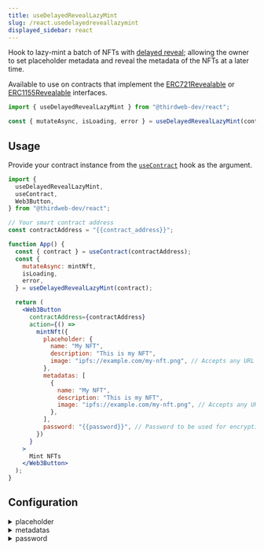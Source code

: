 ```yaml
---
title: useDelayedRevealLazyMint
slug: /react.usedelayedreveallazymint
displayed_sidebar: react
---
```



Hook to lazy-mint a batch of NFTs with [delayed reveal](https://portal.thirdweb.com/glossary/delayed-reveal);
allowing the owner to set placeholder metadata and reveal the metadata of the NFTs at a later time.

Available to use on contracts that implement the
[ERC721Revealable](https://portal.thirdweb.com/solidity/extensions/erc721revealable)
or [ERC1155Revealable](https://portal.thirdweb.com/solidity/extensions/erc1155revealable)
interfaces.

```jsx
import { useDelayedRevealLazyMint } from "@thirdweb-dev/react";

const { mutateAsync, isLoading, error } = useDelayedRevealLazyMint(contract);
```

## Usage

Provide your contract instance from the [`useContract`](/react/react.usecontract) hook as the argument.

```jsx
import {
  useDelayedRevealLazyMint,
  useContract,
  Web3Button,
} from "@thirdweb-dev/react";

// Your smart contract address
const contractAddress = "{{contract_address}}";

function App() {
  const { contract } = useContract(contractAddress);
  const {
    mutateAsync: mintNft,
    isLoading,
    error,
  } = useDelayedRevealLazyMint(contract);

  return (
    <Web3Button
      contractAddress={contractAddress}
      action={() =>
        mintNft({
          placeholder: {
            name: "My NFT",
            description: "This is my NFT",
            image: "ipfs://example.com/my-nft.png", // Accepts any URL or File type
          },
          metadatas: [
            {
              name: "My NFT",
              description: "This is my NFT",
              image: "ipfs://example.com/my-nft.png", // Accepts any URL or File type
            },
          ],
          password: "{{password}}", // Password to be used for encryption
        })
      }
    >
      Mint NFTs
    </Web3Button>
  );
}
```

## Configuration

<details>
  <summary>placeholder</summary>
    <div>

### placeholder (required)

The placeholder object represents the metadata the NFTs will have until the owner reveals the metadata.

```jsx
import {
  useDelayedRevealLazyMint,
  useContract,
  Web3Button,
} from "@thirdweb-dev/react";

// Your smart contract address
const contractAddress = "{{contract_address}}";

function App() {
  const { contract } = useContract(contractAddress);
  const {
    mutateAsync: mintNft,
    isLoading,
    error,
  } = useDelayedRevealLazyMint(contract);

  return (
    <Web3Button
      contractAddress={contractAddress}
      action={() =>
        mintNft({
          // highlight-start
          placeholder: {
            name: "My NFT",
            description: "This is my NFT",
            image: "ipfs://example.com/my-nft.png", // Accepts any URL or File type
          },
          // highlight-end
          metadatas: [
            // You can provide up to 1000 metadata objects
            {
              name: "My NFT",
              description: "This is my NFT",
              image: "ipfs://example.com/my-nft.png", // Accepts any URL or File type
            },
          ],
          password: "{{password}}", // Password to be used for encryption
        })
      }
    >
      Lazy Mint NFTs
    </Web3Button>
  );
}
```

</div>
</details>

<details>
  <summary>metadatas</summary>
    <div>

### metadatas (required)

An array of metadata objects, representing the metadata of the NFTs to be lazy-minted.

Each metadata object must conform to the [standard metadata properties](https://docs.opensea.io/docs/metadata-standards).

```jsx
import {
  useDelayedRevealLazyMint,
  useContract,
  Web3Button,
} from "@thirdweb-dev/react";

// Your smart contract address
const contractAddress = "{{contract_address}}";

function App() {
  const { contract } = useContract(contractAddress);
  const {
    mutateAsync: mintNft,
    isLoading,
    error,
  } = useDelayedRevealLazyMint(contract);

  return (
    <Web3Button
      contractAddress={contractAddress}
      action={() =>
        mintNft({
          placeholder: {
            name: "My NFT",
            description: "This is my NFT",
            image: "ipfs://example.com/my-nft.png", // Accepts any URL or File type
          },
          // highlight-start
          metadatas: [
            // You can provide up to 1000 metadata objects
            {
              name: "My NFT",
              description: "This is my NFT",
              image: "ipfs://example.com/my-nft.png", // Accepts any URL or File type
            },
          ],
          // highlight-end
          password: "{{password}}", // Password to be used for encryption
        })
      }
    >
      Lazy Mint NFTs
    </Web3Button>
  );
}
```

</div>
</details>

<details>
  <summary>password</summary>
    <div>

### password (required)

The password used to encrypt the metadatas.

:::warning
The password **CANNOT** be recovered once it is set.

If you lose the password, you will not be able to reveal the metadata.
:::

```jsx
import {
  useDelayedRevealLazyMint,
  useContract,
  Web3Button,
} from "@thirdweb-dev/react";

// Your smart contract address
const contractAddress = "{{contract_address}}";

function App() {
  const { contract } = useContract(contractAddress);
  const {
    mutateAsync: mintNft,
    isLoading,
    error,
  } = useDelayedRevealLazyMint(contract);

  return (
    <Web3Button
      contractAddress={contractAddress}
      action={() =>
        mintNft({
          placeholder: {
            name: "My NFT",
            description: "This is my NFT",
            image: "ipfs://example.com/my-nft.png", // Accepts any URL or File type
          },
          metadatas: [
            // You can provide up to 1000 metadata objects
            {
              name: "My NFT",
              description: "This is my NFT",
              image: "ipfs://example.com/my-nft.png", // Accepts any URL or File type
            },
          ],
          // highlight-start
          password: "{{password}}", // Password to be used for encryption
          // highlight-end
        })
      }
    >
      Mint NFTs
    </Web3Button>
  );
}
```

</div>
</details>
